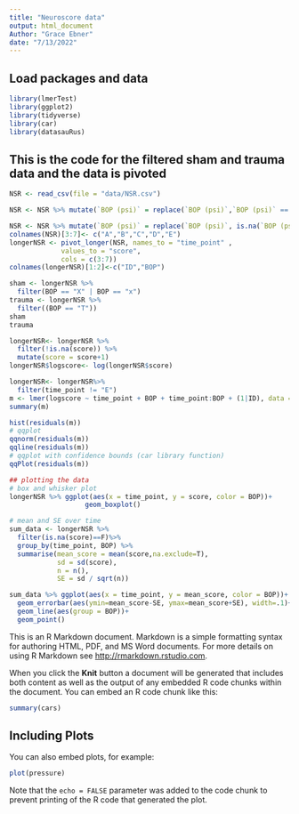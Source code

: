 ```yaml
---
title: "Neuroscore data"
output: html_document
Author: "Grace Ebner"
date: "7/13/2022"
---
```


## Load packages and data

```r
library(lmerTest)
library(ggplot2)
library(tidyverse)
library(car)
library(datasauRus)
```
## This is the code for the filtered sham and trauma data and the data is pivoted
```r
NSR <- read_csv(file = "data/NSR.csv")

NSR <- NSR %>% mutate(`BOP (psi)` = replace(`BOP (psi)`,`BOP (psi)` == 'x','X'))

NSR <- NSR %>% mutate(`BOP (psi)` = replace(`BOP (psi)`, is.na(`BOP (psi)`),'T'))
colnames(NSR)[3:7]<- c("A","B","C","D","E")
longerNSR <- pivot_longer(NSR, names_to = "time_point" , 
             values_to = "score",
             cols = c(3:7))
colnames(longerNSR)[1:2]<-c("ID","BOP")

sham <- longerNSR %>% 
  filter(BOP == "X" | BOP == "x")
trauma <- longerNSR %>%
  filter((BOP == "T"))
sham
trauma
```

```r
longerNSR<- longerNSR %>%
  filter(!is.na(score)) %>%
  mutate(score = score+1)
longerNSR$logscore<- log(longerNSR$score)
```

```r
longerNSR<- longerNSR%>%
  filter(time_point != "E")
m <- lmer(logscore ~ time_point + BOP + time_point:BOP + (1|ID), data = longerNSR, REML = F)
summary(m)


```

```r
hist(residuals(m))
# qqplot
qqnorm(residuals(m))
qqline(residuals(m))
# qqplot with confidence bounds (car library function)
qqPlot(residuals(m))

## plotting the data
# box and whisker plot
longerNSR %>% ggplot(aes(x = time_point, y = score, color = BOP))+
                   geom_boxplot()

# mean and SE over time
sum_data <- longerNSR %>% 
  filter(is.na(score)==F)%>%
  group_by(time_point, BOP) %>%
  summarise(mean_score = mean(score,na.exclude=T), 
            sd = sd(score),
            n = n(),
            SE = sd / sqrt(n))

sum_data %>% ggplot(aes(x = time_point, y = mean_score, color = BOP))+
  geom_errorbar(aes(ymin=mean_score-SE, ymax=mean_score+SE), width=.1)+
  geom_line(aes(group = BOP))+
  geom_point()
```





This is an R Markdown document. Markdown is a simple formatting syntax for authoring HTML, PDF, and MS Word documents. For more details on using R Markdown see <http://rmarkdown.rstudio.com>.

When you click the **Knit** button a document will be generated that includes both content as well as the output of any embedded R code chunks within the document. You can embed an R code chunk like this:

```r
summary(cars)
```

## Including Plots

You can also embed plots, for example:

```r
plot(pressure)
```

Note that the `echo = FALSE` parameter was added to the code chunk to prevent printing of the R code that generated the plot.
